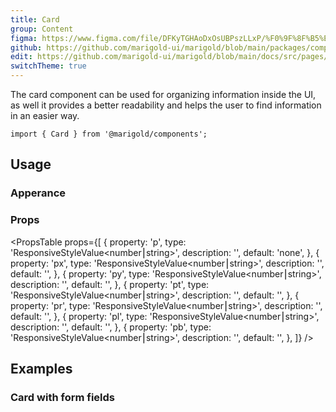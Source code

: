 ```yaml
---
title: Card
group: Content
figma: https://www.figma.com/file/DFKyTGHAoDxOsUBPszLLxP/%F0%9F%8F%B5%EF%B8%8FMarigold?node-id=3547%3A4992
github: https://github.com/marigold-ui/marigold/blob/main/packages/components/src/Card/Card.tsx
edit: https://github.com/marigold-ui/marigold/blob/main/docs/src/pages/components/card.mdx
switchTheme: true
---
```


The card component can be used for organizing information inside the UI, as well it provides a better readability and helps the user to find information in an easier way.

<Preview>
  <CardDemo />
</Preview>

```tsx
import { Card } from '@marigold/components';
```

## Usage

### Apperance

<AppearanceTable component={title} />

### Props

<PropsTable
  props={[
    {
      property: 'p',
      type: 'ResponsiveStyleValue<number⎮string>',
      description: '',
      default: 'none',
    },
    {
      property: 'px',
      type: 'ResponsiveStyleValue<number⎮string>',
      description: '',
      default: '',
    },
    {
      property: 'py',
      type: 'ResponsiveStyleValue<number⎮string>',
      description: '',
      default: '',
    },
    {
      property: 'pt',
      type: 'ResponsiveStyleValue<number⎮string>',
      description: '',
      default: '',
    },
    {
      property: 'pr',
      type: 'ResponsiveStyleValue<number⎮string>',
      description: '',
      default: '',
    },
    {
      property: 'pl',
      type: 'ResponsiveStyleValue<number⎮string>',
      description: '',
      default: '',
    },
    {
      property: 'pb',
      type: 'ResponsiveStyleValue<number⎮string>',
      description: '',
      default: '',
    },
  ]}
/>

## Examples

### Card with form fields

```tsx preview file=components/Card/card-form.demo.tsx

```
